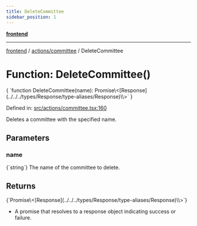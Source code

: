 ```yaml
---
title: DeleteCommittee
sidebar_position: 1
---
```



[**frontend**](../../..)

***

[frontend](../../..) / [actions/committee](..) / DeleteCommittee

# Function: DeleteCommittee()

<CodeBlock language="ts">
{ `function DeleteCommittee(name): Promise\<[Response](../../../types/Response/type-aliases/Response)\<void\>\>` }
</CodeBlock>

Defined in: [src/actions/committee.tsx:160](https://github.com/svsticky/CommitteeClash/blob/8a31d8fc8422df670b3b4cb3b5fd558ecdeabb90/frontend/src/actions/committee.tsx#L160)

Deletes a committee with the specified name.

## Parameters

### name
<CodeBlock language="ts">
{`string`}
</CodeBlock>
The name of the committee to delete.

## Returns
<CodeBlock language="ts">
{`Promise\<[Response](../../../types/Response/type-aliases/Response)\<void\>\>`}
</CodeBlock>

- A promise that resolves to a response object indicating success or failure.
